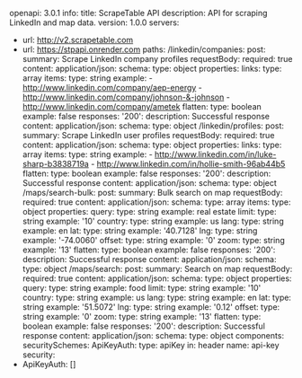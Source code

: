 openapi: 3.0.1
info:
  title: ScrapeTable API
  description: API for scraping LinkedIn and map data.
  version: 1.0.0
servers:
  - url: http://v2.scrapetable.com
  - url: https://stpapi.onrender.com
paths:
  /linkedin/companies:
    post:
      summary: Scrape LinkedIn company profiles
      requestBody:
        required: true
        content:
          application/json:
            schema:
              type: object
              properties:
                links:
                  type: array
                  items:
                    type: string
                  example:
                    - http://www.linkedin.com/company/aep-energy
                    - http://www.linkedin.com/company/johnson-&-johnson
                    - http://www.linkedin.com/company/ametek
                flatten:
                  type: boolean
                  example: false
      responses:
        '200':
          description: Successful response
          content:
            application/json:
              schema:
                type: object
  /linkedin/profiles:
    post:
      summary: Scrape LinkedIn user profiles
      requestBody:
        required: true
        content:
          application/json:
            schema:
              type: object
              properties:
                links:
                  type: array
                  items:
                    type: string
                  example:
                    - http://www.linkedin.com/in/luke-sharp-b3838719a
                    - http://www.linkedin.com/in/hollie-smith-96ab44b5
                flatten:
                  type: boolean
                  example: false
      responses:
        '200':
          description: Successful response
          content:
            application/json:
              schema:
                type: object
  /maps/search-bulk:
    post:
      summary: Bulk search on map
      requestBody:
        required: true
        content:
          application/json:
            schema:
              type: array
              items:
                type: object
                properties:
                  query:
                    type: string
                    example: real estate
                  limit:
                    type: string
                    example: '10'
                  country:
                    type: string
                    example: us
                  lang:
                    type: string
                    example: en
                  lat:
                    type: string
                    example: '40.7128'
                  lng:
                    type: string
                    example: '-74.0060'
                  offset:
                    type: string
                    example: '0'
                  zoom:
                    type: string
                    example: '13'
                  flatten:
                    type: boolean
                    example: false
      responses:
        '200':
          description: Successful response
          content:
            application/json:
              schema:
                type: object
  /maps/search:
    post:
      summary: Search on map
      requestBody:
        required: true
        content:
          application/json:
            schema:
              type: object
              properties:
                query:
                  type: string
                  example: food
                limit:
                  type: string
                  example: '10'
                country:
                  type: string
                  example: us
                lang:
                  type: string
                  example: en
                lat:
                  type: string
                  example: '51.5072'
                lng:
                  type: string
                  example: '0.12'
                offset:
                  type: string
                  example: '0'
                zoom:
                  type: string
                  example: '13'
                flatten:
                  type: boolean
                  example: false
      responses:
        '200':
          description: Successful response
          content:
            application/json:
              schema:
                type: object
components:
  securitySchemes:
    ApiKeyAuth:
      type: apiKey
      in: header
      name: api-key
security:
  - ApiKeyAuth: []
